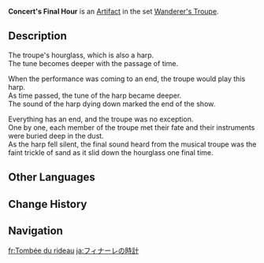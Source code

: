 {{Artifact Infobox
|image = Item Concert's Final Hour.png
|set   = Wanderer's Troupe
|piece = Sands of Eon
}}
{{Description|An hourglass used to keep time during a band performance. It once made a crisp sound, but their performance has since ended.}}
'''Concert's Final Hour''' is an [[Artifact]] in the set [[Wanderer's Troupe]].

==Description==
The troupe's hourglass, which is also a harp.<br />The tune becomes deeper with the passage of time.

When the performance was coming to an end, the troupe would play this harp.<br />As time passed, the tune of the harp became deeper.<br />The sound of the harp dying down marked the end of the show.

Everything has an end, and the troupe was no exception.<br />One by one, each member of the troupe met their fate and their instruments were buried deep in the dust.<br />As the harp fell silent, the final sound heard from the musical troupe was the faint trickle of sand as it slid down the hourglass one final time.

==Other Languages==
{{Other Languages
|en      = Concert's Final Hour
|zhs     = 终幕的时计
|zhs_rm  = Zhōngmù de Shíjì
|zht     = 終幕的時計
|zht_rm  = Zhōngmù de Shíjì
|zh_tl   = Finale's Timepiece
|ja      = フィナーレの時計
|ja_rm   = Finaare no Tokei
|ja_tl   = Finale Watch
|ko      = 피날레의 시계
|ko_rm   = Pinalle-ui Sigye
|ko_tl   = Watch of Finale
|es      = Reloj del Acto Final
|es_tl   = Watch of the Final Act
|fr      = Tombée du rideau
|fr_tl   = Final Curtain
|ru      = Окончание концерта
|ru_tl   = Concert's Finale
|th      = Concert's Final Hour
|vi      = Thời Gian Bế Mạc
|vi_tl   = 
|de      = Fall des Vorhangs
|de_tl   = Fall of the Curtain
|id      = Concert's Final Hour
|pt      = Queda de Cortina
|pt_tl   = 
|tr      = Konserin Son Saati
|tr_tl   = 
|it      = Ultimo atto dello spettacolo
|it_tl   = 
}}

==Change History==
{{Change History|1.0}}

==Navigation==
{{Artifact Set Navbox|Wanderer's Troupe}}

[[fr:Tombée du rideau]]
[[ja:フィナーレの時計]]
